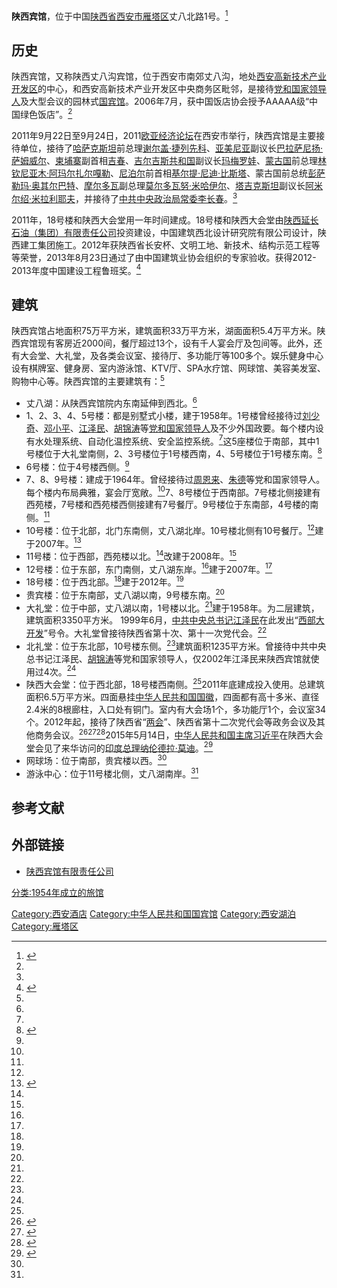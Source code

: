 '''陕西宾馆'''，位于中国[[陕西省|陕西省]][[西安市|西安市]][[雁塔区|雁塔区]]丈八北路1号。<ref name=jianjie>{{Cite web |url=http://www.zhangbagou.com/txt.jsp?urltype=tree.TreeTempUrl&wbtreeid=1002 |title=宾馆简介，陕西宾馆有限责任公司，于2015-05-14查阅 |accessdate=2015-05-14 |archive-date=2015-05-18 |archive-url=https://web.archive.org/web/20150518114337/http://www.zhangbagou.com/txt.jsp?urltype=tree.TreeTempUrl&wbtreeid=1002 |dead-url=no }}</ref>

==历史==
陕西宾馆，又称陕西丈八沟宾馆，位于西安市南郊丈八沟，地处[[西安高新技术产业开发区|西安高新技术产业开发区]]的中心，和西安高新技术产业开发区中央商务区毗邻，是接待[[党和国家领导人|党和国家领导人]]及大型会议的园林式[[国宾馆|国宾馆]]。2006年7月，获中国饭店协会授予AAAAA级“中国绿色饭店”。<ref name=jianjie/>

2011年9月22日至9月24日，2011[[欧亚经济论坛|欧亚经济论坛]]在西安市举行，陕西宾馆是主要接待单位，接待了[[哈萨克斯坦|哈萨克斯坦]]前总理[[谢尔盖·捷列先科|谢尔盖·捷列先科]]、[[亚美尼亚|亚美尼亚]]副议长[[巴拉萨尼扬·萨姆威尔|巴拉萨尼扬·萨姆威尔]]、[[柬埔寨|柬埔寨]]副首相[[吉春|吉春]]、[[吉尔吉斯共和国|吉尔吉斯共和国]]副议长[[玛梅罗娃|玛梅罗娃]]、[[蒙古国|蒙古国]]前总理[[林钦尼亚木·阿玛尔扎尔嘎勒|林钦尼亚木·阿玛尔扎尔嘎勒]]、[[尼泊尔|尼泊尔]]前首相[[基尔提·尼迪·比斯塔|基尔提·尼迪·比斯塔]]、蒙古国前总统[[彭萨勒玛·奥其尔巴特|彭萨勒玛·奥其尔巴特]]、[[摩尔多瓦|摩尔多瓦]]副总理[[莫尔多瓦努·米哈伊尔|莫尔多瓦努·米哈伊尔]]、[[塔吉克斯坦|塔吉克斯坦]]副议长[[阿米尔绍·米拉利耶夫|阿米尔绍·米拉利耶夫]]，并接待了[[中共中央政治局常委|中共中央政治局常委]][[李长春|李长春]]。<ref name=jianjie/>

2011年，18号楼和陕西大会堂用一年时间建成。18号楼和陕西大会堂由[[陕西延长石油|陕西延长石油（集团）有限责任公司]]投资建设，中国建筑西北设计研究院有限公司设计，陕西建工集团施工。2012年获陕西省长安杯、文明工地、新技术、结构示范工程等等荣誉，2013年8月23日通过了由中国建筑业协会组织的专家验收。获得2012-2013年度中国建设工程鲁班奖。<ref name=yanchang>{{Cite web |url=http://www.sxycpc.com/ycinfo.jsp?urltype=news.NewsContentUrl&wbtreeid=1012&wbnewsid=47087 |title=陕西宾馆大会堂和18号楼项目荣获鲁班奖，陕西延长石油（集团）有限责任公司，2013-12-09 |accessdate=2015-05-14 |archive-date=2016-03-04 |archive-url=https://web.archive.org/web/20160304132652/http://www.sxycpc.com/ycinfo.jsp?urltype=news.NewsContentUrl&wbtreeid=1012&wbnewsid=47087 |dead-url=no }}</ref>

==建筑==
陕西宾馆占地面积75万平方米，建筑面积33万平方米，湖面面积5.4万平方米。陕西宾馆现有客房近2000间，餐厅超过13个，设有千人宴会厅及包间等。此外，还有大会堂、大礼堂，及各类会议室、接待厅、多功能厅等100多个。娱乐健身中心设有棋牌室、健身房、室内游泳馆、KTV厅、SPA水疗馆、网球馆、美容美发室、购物中心等。陕西宾馆的主要建筑有：<ref name=jianjie/>

*丈八湖：从陕西宾馆院内东南延伸到西北。<ref name=pingmiantu/>
*1、2、3、4、5号楼：都是别墅式小楼，建于1958年。1号楼曾经接待过[[刘少奇|刘少奇]]、[[邓小平|邓小平]]、[[江泽民|江泽民]]、[[胡锦涛|胡锦涛]]等[[党和国家领导人|党和国家领导人]]及不少外国政要。每个楼内设有水处理系统、自动化温控系统、安全监控系统。<ref name=jianjie/>这5座楼位于南部，其中1号楼位于大礼堂南侧，2、3号楼位于1号楼西南，4、5号楼位于1号楼东南。<ref name=pingmiantu>{{Cite web |url=http://www.zhangbagou.com/content.jsp?urltype=news.NewsContentUrl&wbtreeid=1013&wbnewsid=1052 |title=酒店平面图，陕西宾馆有限责任公司，于2015-05-14查阅 |accessdate=2015-05-14 |archive-date=2015-05-18 |archive-url=https://web.archive.org/web/20150518075529/http://www.zhangbagou.com/content.jsp?urltype=news.NewsContentUrl&wbtreeid=1013&wbnewsid=1052 |dead-url=no }}</ref>
*6号楼：位于4号楼西侧。<ref name=pingmiantu/>
*7、8、9号楼：建成于1964年。曾经接待过[[周恩来|周恩来]]、[[朱德|朱德]]等党和国家领导人。每个楼内布局典雅，宴会厅宽敞。<ref name=jianjie/>7、8号楼位于西南部。7号楼北侧接建有西苑楼，7号楼和西苑楼西侧接建有7号餐厅。9号楼位于东南部，4号楼的南侧。<ref name=pingmiantu/>
*10号楼：位于北部，北门东南侧，丈八湖北岸。10号楼北侧有10号餐厅。<ref name=pingmiantu/>建于2007年。<ref name=kefang>{{Cite web |url=http://www.zhangbagou.com/list-pic.jsp?urltype=tree.TreeTempUrl&wbtreeid=1005 |title=客房服务，陕西宾馆有限责任公司，于2015-05-14查阅 |accessdate=2015-05-14 |archive-date=2015-05-18 |archive-url=https://web.archive.org/web/20150518133419/http://www.zhangbagou.com/list-pic.jsp?urltype=tree.TreeTempUrl&wbtreeid=1005 |dead-url=no }}</ref>
*11号楼：位于西部，西苑楼以北。<ref name=pingmiantu/>改建于2008年。<ref name=kefang/>
*12号楼：位于东部，东门南侧，丈八湖东岸。<ref name=pingmiantu/>建于2007年。<ref name=kefang/>
*18号楼：位于西北部。<ref name=pingmiantu/>建于2012年。<ref name=kefang/>
*贵宾楼：位于东南部，丈八湖以南，9号楼东南。<ref name=pingmiantu/>
*大礼堂：位于中部，丈八湖以南，1号楼以北。<ref name=pingmiantu/>建于1958年。为二层建筑，建筑面积3350平方米。 1999年6月，[[中共中央总书记|中共中央总书记]][[江泽民|江泽民]]在此发出“[[西部大开发|西部大开发]]”号令。大礼堂曾接待陕西省第十次、第十一次党代会。<ref name=huiyi/>
*北礼堂：位于东北部，10号楼东侧。<ref name=pingmiantu/>建筑面积1235平方米。曾接待中共中央总书记江泽民、[[胡锦涛|胡锦涛]]等党和国家领导人，仅2002年江泽民来陕西宾馆就使用过4次。<ref name=huiyi/>
*陕西大会堂：位于西北部，18号楼西南侧。<ref name=pingmiantu/>2011年底建成投入使用。总建筑面积6.5万平方米。四面悬挂[[中华人民共和国国徽|中华人民共和国国徽]]，四面都有高十多米、直径2.4米的8根廊柱，入口处有铜门。室内有大会场1个，多功能厅1个，会议室34个。2012年起，接待了陕西省“[[两会|两会]]”、陕西省第十二次党代会等政务会议及其他商务会议。<ref name=huiyi>{{Cite web |url=http://www.zhangbagou.com/list-huiyi.jsp?urltype=tree.TreeTempUrl&wbtreeid=1007 |title=会议服务，陕西宾馆有限责任公司，于2015-05-14查阅 |accessdate=2015-05-14 |archive-date=2015-05-18 |archive-url=https://web.archive.org/web/20150518174859/http://www.zhangbagou.com/list-huiyi.jsp?urltype=tree.TreeTempUrl&wbtreeid=1007 |dead-url=no }}</ref><ref>{{Cite web |url=http://www.huatanginfo.com/index.php?m=content&c=index&a=show&catid=25&id=12 |title=陕西大会堂，华堂信息网，于2015-05-14查阅 |access-date=2015-05-14 |archive-url=https://web.archive.org/web/20190814085130/http://www.huatanginfo.com/index.php?m=content&c=index&a=show&catid=25&id=12 |archive-date=2019-08-14 |dead-url=yes }}</ref><ref>{{Cite web |url=http://news.cnwest.com/content/2012-01/10/content_5836374.htm |title=高清组图：记者走进陕西两会主会场—陕西大会堂，西部网，2012-01-10 |access-date=2015-05-14 |archive-url=https://web.archive.org/web/20160304114703/http://news.cnwest.com/content/2012-01/10/content_5836374.htm |archive-date=2016-03-04 |dead-url=yes }}</ref>2015年5月14日，[[中华人民共和国主席|中华人民共和国主席]][[习近平|习近平]]在陕西大会堂会见了来华访问的[[印度总理|印度总理]][[纳伦德拉·莫迪|纳伦德拉·莫迪]]。<ref>{{Cite web |url=http://news.ifeng.com/a/20150514/43757979_0.shtml |title=习近平在陕西大会堂会见莫迪，凤凰网，2015-05-14 |accessdate=2015-05-14 |archive-date=2015-05-16 |archive-url=https://web.archive.org/web/20150516002117/http://news.ifeng.com/a/20150514/43757979_0.shtml |dead-url=no }}</ref>
*网球场：位于南部，贵宾楼以西。<ref name=pingmiantu/>
*游泳中心：位于11号楼北侧，丈八湖南岸。<ref name=pingmiantu/>

==参考文献==
{{reflist}}

==外部链接==
*[http://www.zhangbagou.com/ 陕西宾馆有限责任公司] {{Wayback|url=http://www.zhangbagou.com/ |date=20150517060744 }}

[[Category:西安酒店|Category:西安酒店]]
[[Category:中华人民共和国国宾馆|Category:中华人民共和国国宾馆]]
[[Category:西安湖泊|Category:西安湖泊]]
[[Category:雁塔区|Category:雁塔区]]
[[分类:1954年成立的旅馆|分类:1954年成立的旅馆]]